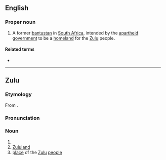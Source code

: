 ==English==

===Proper noun===
{{wikipedia}}
{{en-proper noun}}

# A former [[bantustan]] in [[South Africa]], intended by the [[apartheid]] [[government]] to be a [[homeland]] for the [[Zulu]] people.

====Related terms====
* {{l|en|KwaZulu-Natal}}

----

==Zulu==

===Etymology===
From {{affix|zu|kwa-|uZulu}}.

===Pronunciation===
{{zu-IPA|kwázulu}}

===Noun===
{{head|zu|noun}}

# {{inflection of|zu|uZulu||poss|loc}}
# [[Zululand]]
# [[place]] of the [[Zulu]] [[people]]